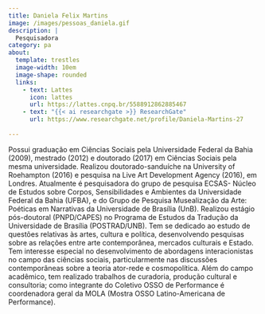 ```yaml
---
title: Daniela Felix Martins
image: /images/pessoas_daniela.gif
description: |
  Pesquisadora
category: pa
about:
  template: trestles
  image-width: 10em
  image-shape: rounded
  links:
    - text: Lattes
      icon: lattes
      url: https://lattes.cnpq.br/5588912862885467
    - text: "{{< ai researchgate >}} ResearchGate"
      url: https://www.researchgate.net/profile/Daniela-Martins-27
  
---
```


Possui graduação em Ciências Sociais pela Universidade Federal da Bahia (2009), mestrado (2012) e doutorado (2017) em Ciências Sociais pela mesma universidade. Realizou doutorado-sanduíche na University of Roehampton (2016) e pesquisa na Live Art Development Agency (2016), em Londres. Atualmente é pesquisadora do grupo de pesquisa ECSAS- Núcleo de Estudos sobre Corpos, Sensibilidades e Ambientes da Universidade Federal da Bahia (UFBA), e do Grupo de Pesquisa Musealização da Arte: Poéticas em Narrativas da Universidade de Brasília (UnB). Realizou estágio pós-doutoral (PNPD/CAPES) no Programa de Estudos da Tradução da Universidade de Brasília (POSTRAD/UNB). Tem se dedicado ao estudo de questões relativas às artes, cultura e política, desenvolvendo pesquisas sobre as relações entre arte contemporânea, mercados culturais e Estado. Tem interesse especial no desenvolvimento de abordagens interacionistas no campo das ciências sociais, particularmente nas discussões contemporâneas sobre a teoria ator-rede e cosmopolítica. Além do campo acadêmico, tem realizado trabalhos de curadoria, produção cultural e consultoria; como integrante do Coletivo OSSO de Performance é coordenadora geral da MOLA (Mostra OSSO Latino-Americana de Performance). 

<!-- Google tag (gtag.js) -->
<script async src="https://www.googletagmanager.com/gtag/js?id=G-GB2MGT95N0"></script>
<script>
  window.dataLayer = window.dataLayer || [];
  function gtag(){dataLayer.push(arguments);}
  gtag('js', new Date());

  gtag('config', 'G-GB2MGT95N0');
</script>